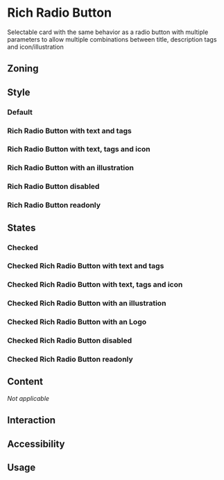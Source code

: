 
<Meta of={Stories} />

# Rich Radio Button

<Status id="richRadioButton" />

Selectable card with the same behavior as a radio button with multiple parameters to allow multiple combinations between title, description tags and icon/illustration

## Zoning

## Style

### Default

<Canvas>
	<Story story={Stories.DefaultStory} />
</Canvas>

### Rich Radio Button with text and tags

<Canvas>
	<Story story={Stories.RichRadioButtonWithTags} />
</Canvas>

### Rich Radio Button with text, tags and icon

<Canvas>
	<Story story={Stories.RichRadioButtonWithTagsAndIcon} />
</Canvas>

### Rich Radio Button with an illustration

<Canvas>
	<Story story={Stories.RichRadioButtonWithTagsAndIllustration} />
</Canvas>

### Rich Radio Button disabled

<Canvas>
	<Story story={Stories.RichRadioButtonDisabled} />
</Canvas>

### Rich Radio Button readonly

<Canvas>
	<Story story={Stories.RichRadioButtonReadOnly} />
</Canvas>

## States

### Checked

<Canvas>
	<Story story={Stories.CheckedRichRadioButton} />
</Canvas>

### Checked Rich Radio Button with text and tags

<Canvas>
	<Story story={Stories.CheckedRichRadioButtonWithTags} />
</Canvas>

### Checked Rich Radio Button with text, tags and icon

<Canvas>
	<Story story={Stories.CheckedRichRadioButtonWithTagsAndIcon} />
</Canvas>

### Checked Rich Radio Button with an illustration

<Canvas>
	<Story story={Stories.CheckedRichRadioButtonWithTagsAndIllustration} />
</Canvas>

### Checked Rich Radio Button with an Logo

<Canvas>
	<Story story={Stories.CheckedRichRadioButtonWithTagsAndLogo} />
</Canvas>

### Checked Rich Radio Button disabled

<Canvas>
	<Story story={Stories.CheckedRichRadioButtonDisabled} />
</Canvas>

### Checked Rich Radio Button readonly

<Canvas>
	<Story story={Stories.CheckedRichRadioButtonReadOnly} />
</Canvas>

## Content

_Not applicable_

## Interaction

## Accessibility

## Usage
